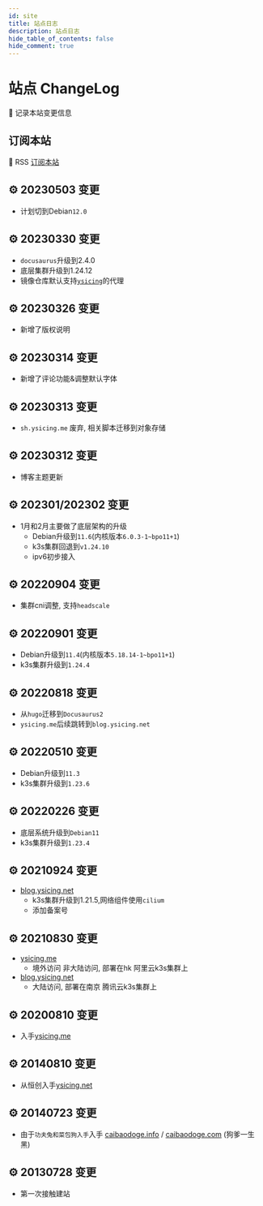 ```yaml
---
id: site
title: 站点日志
description: 站点日志
hide_table_of_contents: false
hide_comment: true
---
```



# 站点 ChangeLog

📒 记录本站变更信息

## 订阅本站

📢 RSS [订阅本站](https://feedly.com/i/subscription/feed/https://ysicing.me/rss.xml)

## ⚙ 20230503 变更

- 计划切到Debian`12.0`

## ⚙ 20230330 变更

- `docusaurus`升级到2.4.0
- 底层集群升级到1.24.12
- 镜像仓库默认支持[`ysicing`](https://mirrors.ysicing.cloud/.help/ysicing.html)的代理

## ⚙ 20230326 变更

- 新增了版权说明

## ⚙ 20230314 变更

- 新增了评论功能&调整默认字体

## ⚙ 20230313 变更

- `sh.ysicing.me` 废弃, 相关脚本迁移到对象存储

## ⚙ 20230312 变更

- 博客主题更新

## ⚙ 202301/202302 变更

- 1月和2月主要做了底层架构的升级
  - Debian升级到`11.6`(内核版本`6.0.3-1~bpo11+1`)
  - k3s集群回退到`v1.24.10`
  - ipv6初步接入

## ⚙ 20220904 变更

- 集群cni调整, 支持`headscale`

## ⚙ 20220901 变更

- Debian升级到`11.4`(内核版本`5.18.14-1~bpo11+1`)
- k3s集群升级到`1.24.4`

## ⚙ 20220818 变更

- 从`hugo`迁移到`Docusaurus2`
- `ysicing.me`后续跳转到`blog.ysicing.net`

## ⚙ 20220510 变更

- Debian升级到`11.3`
- k3s集群升级到`1.23.6`

## ⚙ 20220226 变更

- 底层系统升级到`Debian11`
- k3s集群升级到`1.23.4`

## ⚙ 20210924 变更

- [blog.ysicing.net](https://blog.ysicing.net)
  - k3s集群升级到1.21.5,网络组件使用`cilium`
  - 添加备案号

## ⚙ 20210830 变更

- [ysicing.me](https://ysicing.me)
  - 境外访问 非大陆访问, 部署在hk 阿里云k3s集群上
- [blog.ysicing.net](https://blog.ysicing.net)
  - 大陆访问, 部署在南京 腾讯云k3s集群上

## ⚙ 20200810 变更

- 入手[ysicing.me](https://ysicing.me)

## ⚙ 20140810 变更

- 从恒创入手[ysicing.net](https://ysicing.net)

## ⚙ 20140723 变更

- 由于`功夫兔和菜包狗入手`入手 [caibaodoge.info](https://web.archive.org/web/20140723032513/http://caibaodoge.info/) / [caibaodoge.com](https://web.archive.org/web/20140721164653/http://caibaodoge.com/) (狗爹一生黑)

## ⚙ 20130728 变更

- 第一次接触建站
